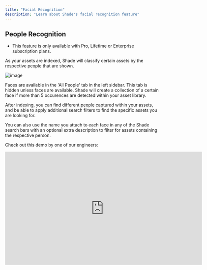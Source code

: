 ```yaml
---
title: "Facial Recognition"
description: "Learn about Shade's facial recognition feature"
---
```


## People Recognition

* This feature is only available with Pro, Lifetime or Enterprise subscription plans.

As your assets are indexed, Shade will classify certain assets by the respective people that are shown.

![image](josh.png)

Faces are available in the 'All People' tab in the left sidebar. This tab is hidden unless faces are available. Shade will create a collection of a certain face if more than 5 occurences are detected within your asset library.

After indexing, you can find different people captured within your assets, and be able to apply additional search filters to find the specific assets you are looking for.

You can also use the name you attach to each face in any of the Shade search bars with an optional extra description to filter for assets containing the respective person.

Check out this demo by one of our engineers:

<iframe width="640" height="368" src="https://www.loom.com/embed/1faec8dcc8e3498e9643708884a2a247?sid=c155762b-e417-45a1-84fa-8670371590ea" frameborder="0" webkitallowfullscreen mozallowfullscreen allowfullscreen></iframe>

